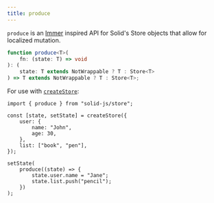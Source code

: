 ```yaml
---
title: produce
---
```



`produce` is an [Immer](https://immerjs.github.io/immer/) inspired API for Solid's Store objects that allow for localized mutation.

```ts
function produce<T>(
	fn: (state: T) => void
): (
	state: T extends NotWrappable ? T : Store<T>
) => T extends NotWrappable ? T : Store<T>;
```

For use with [`createStore`](/reference/store-utilities/create-store):

```tsx
import { produce } from "solid-js/store";

const [state, setState] = createStore({
	user: {
		name: "John",
		age: 30,
	},
	list: ["book", "pen"],
});

setState(
	produce((state) => {
		state.user.name = "Jane";
		state.list.push("pencil");
	})
);
```
